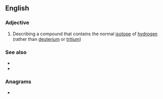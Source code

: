==English==

===Adjective===
{{en-adj}}

# {{lb|en|chemistry}} Describing a compound that contains the normal [[isotope]] of [[hydrogen]] (rather than [[deuterium]] or [[tritium]])

===See also===
* {{l|en|deuterated}}
* {{l|en|tritiated}}

===Anagrams===
* {{anagrams|en|a=adeioprtt|dioptrate}}